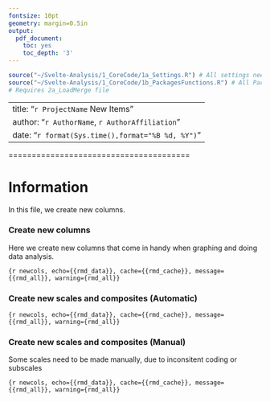 ```yaml
---
fontsize: 10pt
geometry: margin=0.5in
output:
  pdf_document:
    toc: yes
    toc_depth: '3'
---
```


```r
source("~/Svelte-Analysis/1_CoreCode/1a_Settings.R") # All settings needed
source("~/Svelte-Analysis/1_CoreCode/1b_PackagesFunctions.R") # All Packages and Functions
# Requires 2a_LoadMerge file

```

---
title: "`r ProjectName` New Items"
author: "`r AuthorName`, `r AuthorAffiliation`"
date: "`r format(Sys.time(),format="%B %d, %Y")`"
---

\newpage

=======================================

# Information 

In this file, we create new columns.

### Create new columns

Here we create new columns that come in handy when graphing and doing data analysis.

```{r newcols, echo={{rmd_data}}, cache={{rmd_cache}}, message={{rmd_all}}, warning={rmd_all}} 
```

### Create new scales and composites (Automatic)

```{r newcols, echo={{rmd_data}}, cache={{rmd_cache}}, message={{rmd_all}}, warning={rmd_all}} 
```

### Create new scales and composites (Manual)

Some scales need to be made manually, due to inconsitent coding or subscales

```{r newcols, echo={{rmd_data}}, cache={{rmd_cache}}, message={{rmd_all}}, warning={rmd_all}} 
```

